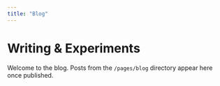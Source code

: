 ```yaml
---
title: "Blog"
---
```


# Writing & Experiments

Welcome to the blog. Posts from the `/pages/blog` directory appear here once published.
